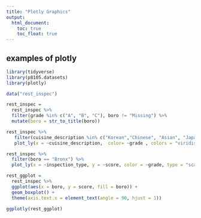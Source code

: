 ```yaml
---
title: "Plotly Graphics"
output: 
  html_document:
    toc: true
    toc_float: true
---
```


## examples of plotly

```r
library(tidyverse)
library(p8105.datasets)
library(plotly)
```

```r
data("rest_inspec")

```

```r

rest_inspec =
  rest_inspec %>%
  filter(grade %in% c("A", "B", "C"), boro != "Missing") %>% 
  mutate(boro = str_to_title(boro))
```


```r
rest_inspec %>% 
   filter(cuisine_description %in% c("Korean","Chinese", "Asian", "Japanese", "Thai","Indian", "Filipino", "Vietnamese/Cambodian/Malaysia", "Bangladeshi", "Indonesian", "Chinese/Cuban", "Chinese/Japanese")) %>% 
   plot_ly(x = ~cuisine_description,  color= ~grade , colors = "viridis")
```

```r
rest_inspec %>% 
  filter(boro == "Bronx") %>%
  plot_ly(x = ~inspection_type, y = ~score, color = ~grade, type = "scatter", mode = "markers")
```

```r
rest_ggplot = 
  rest_inspec %>% 
  ggplot(aes(x = boro, y = score, fill = boro)) +
  geom_boxplot() +
  theme(axis.text.x = element_text(angle = 90, hjust = 1))

ggplotly(rest_ggplot)
```

